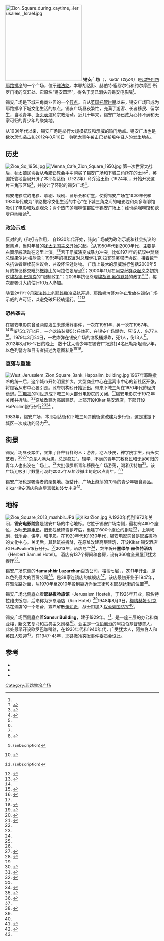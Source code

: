 [[File:Zion_Square_during_daytime,_Jerusalem,_Israel.jpg|250px]]
'''锡安广场'''（{{lang-he| כיכר ציון}}，''Kikar Tziyon''）是[[以色列|以色列]][[西耶路撒冷|西耶路撒冷]]的一个广场，位于[[雅法路|雅法路]]、本耶胡达街、赫伯特·塞缪尔街和约尔摩西·所罗门街的交汇处。它原名“锡安圆环”{{sfn|Glass|2002|p=289}}，得名于现已消失的锡安电影院<ref name=public/>{{sfn|Barrett|1999|p=175}}。

锡安广场是下城三角商业区的一个[[頂點_(幾何)|顶点]]。自从[[巴勒斯坦托管地|英国托管时期]]以来，锡安广场已成为耶路撒冷下城文化生活的焦点。锡安广场昼夜繁忙，充满了游客、长者移民、留学生，当地青年、[[街头表演|街头表演]]和宗教活动。近几十年来，锡安广场已成为心怀不满和无家可归的青少年的聚集地。

从1930年代以来，锡安广场是举行大规模抗议和示威的热门地点。锡安广场也是数次[[恐怖主义|恐怖袭击]]和2012年8月16日一群犹太青年袭击巴勒斯坦年轻人的发生地点。

==历史==
[[File:Zion_Sq_1950.jpg|thumb]]
[[File:Vienna_Cafe_Zion_Square_1950.jpg|thumb]]
第一次世界大战后，犹太殖民协会从希腊正教会手中购买了锡安广场和下城三角所在的土地<ref>{{cite web|url=http://www.biu.ac.il/js/rennert/history_12.html|title=The British Mandate|first=David|last=Eisenstadt|date=May 1997|publisher=Ingeborg Rennert Center for Jerusalem Studies|accessdate=24 November 2013|archive-date=2015-12-16|archive-url=https://web.archive.org/web/20151216173540/http://www.biu.ac.il/JS/rennert/history_12.html|dead-url=no}}</ref>，英国托管地当局开辟了本耶胡达街（1922年）和乔治王街（1924年），开始开发这片三角形区域<ref name=triangle>{{cite web|url=http://jerusalem.com/articles/jerusalem/the_jerusalem_triangle-a4166|title=The Jerusalem Triangle|publisher=Jerusalem.com|date=5 July 2013|accessdate=24 November 2013|archive-date=2013-12-03|archive-url=https://web.archive.org/web/20131203140622/http://jerusalem.com/articles/jerusalem/the_jerusalem_triangle-a4166|dead-url=no}}</ref>，并设计了环形的锡安广场<ref name=haman>{{cite web |url= http://www.timesofisrael.com/hamans-hat-life-in-the-jerusalem-triangle/|title=Haman's Hat: Life in the Jerusalem Triangle |first1=Aviva|last1=Bar-Am|first2=Shmuel|last2=Bar-Am|date=24 August 2013|accessdate=5 February 2014|work=Times of Israel}}</ref>。

锡安电影院的电影、歌剧、戏剧、音乐会和讲座，使得锡安广场在1920年代和1930年代成为“耶路撒冷文化生活的中心”{{sfn|Wager|1988|p=227}}在下城三角之间的电影院和众多咖啡馆吸引了电影和戏剧观众；两个热门的咖啡馆都位于锡安广场上：维也纳咖啡馆{{sfn|Glass|Kark|p=219}}和欧罗巴咖啡馆<ref name=globe/>。

===政治示威===
反对的的 {和打击作用，
自1930年代开始，锡安广场成为政治示威和社会抗议的聚集点，当时年轻的[[犹太复国主义|犹太复国主义]]开始兴起。<ref name=balt/>从1950年代到2000年代，主要是右翼示威活动在这里上演。<ref name=public/><ref name=ynet>{{cite web|url=http://www.ynet.co.il/articles/0,7340,L-3477183,00.html|script-title=he:ניפגש בכיכר|language=he|trans_title=Let's Meet in the Square|work=Ynetnews|first=Michal|last=Ben Ari|date=7 December 2007|accessdate=9 March 2014|archive-date=2018-07-12|archive-url=https://web.archive.org/web/20180712222137/https://www.ynet.co.il/articles/0,7340,L-3477183,00.html|dead-url=no}}</ref>若干示威演变成暴力冲突，比如1971年的抗议中焚烧总理[[果尔达·梅厄|果尔达·梅厄]]像；1995年的抗议反对总理[[伊扎克·拉宾|伊扎克·拉宾]]签署塔巴协议，接着数千名抗议者继续前往议会，并毁坏沿途财物。{{sfn|Pedahzur|2012|pp=148–149}} 广场上最大的示威游行包括2000年5月的抗议移交毗邻[[橄榄山|橄榄山]]的阿拉伯定居点{{sfn|Balint|2001|p=46}}<ref>{{cite web|url=http://www.highbeam.com/doc/1G1-73738080.html|title=Right-Wing Demonstration at Zion Square|work=Israel Wire|date=16 May 2000|accessdate=21 March 2014|archive-url=https://web.archive.org/web/20150328212129/http://www.highbeam.com/doc/1G1-73738080.html|archive-date=2015-03-28|dead-url=yes}} (subscription)</ref>；2000年11月在[[阿克萨群众起义|阿克萨群众起义]]之初抗议[[埃胡德·巴拉克|埃胡德·巴拉克]]的“限制政策”{{sfn|Gefen|2001|p=325}}；2006年抗议总理[[埃胡德·奥尔默特|埃胡德·奥尔默特]]的政策<ref>{{cite web|url=http://crownheights.info/general/1488/anti-olmert-rally-brings-100000-to-zion-square/|title=Anti-Olmert Rally Brings 100,000 to Zion Square|date=5 February 2006|accessdate=2 March 2014|work=Crown Heights.info|archive-date=2014-03-14|archive-url=https://web.archive.org/web/20140314030408/http://crownheights.info/general/1488/anti-olmert-rally-brings-100000-to-zion-square/|dead-url=yes}}</ref><ref>{{cite web|url=http://www.highbeam.com/doc/1G1-141686876.html|title=Anti-Olmert Rally Brings 100,000 to Jerusalem's Zion Square|date=6 February 2006|accessdate=21 March 2014|work=Israel National News|archive-url=https://web.archive.org/web/20150328212127/http://www.highbeam.com/doc/1G1-141686876.html|archive-date=2015-03-28|dead-url=yes}} (subscription)</ref>，每次都吸引大约估计10万人参加。

随着2011年8月[[雅法路|雅法路]]上的[[耶路撒冷轻轨|耶路撒冷轻轨]]开通，耶路撒冷警方停止发放在锡安广场示威的许可证，以避免破坏轻轨运行。<ref>{{cite web |url=http://www.jpost.com/National-News/Jlem-police-deny-social-protesters-Zion-Square|title=J'lem police deny social protesters Zion Square|first=Melanie|last=Lidman|date=30 May 2012|accessdate=2 March 2014|work=[[The_Jerusalem_Post|The Jerusalem Post]]}}</ref><ref>{{cite web |url= http://www.haaretz.com/news/national/jerusalem-protesters-stopped-in-their-tracks-by-light-rail-as-zion-square-declared-off-limits-1.433033|title= Jerusalem protesters stopped in their tracks by light rail as Zion Square declared off limits|first=Nir|last=Hasson|date=29 May 2012|accessdate=9 March 2014|work=[[Haaretz|Haaretz]]}}</ref>

===恐怖袭击===
在锡安电影院曾经两度发生未遂爆炸事件，一次在1951年，另一次在1967年。<ref name=public/><ref name=balt>{{cite web|url=http://articles.baltimoresun.com/2002-01-27/news/0201270058_1_jaffa-jerusalem-main-street|title=Mideast ideologies collide on Jerusalem's Jaffa Road|first=Peter|last=Hermann|work=[[The_Baltimore_Sun|The Baltimore Sun]]|date=27 January 2002|accessdate=4 March 2014|archive-date=2014-03-14|archive-url=https://web.archive.org/web/20140314030336/http://articles.baltimoresun.com/2002-01-27/news/0201270058_1_jaffa-jerusalem-main-street|dead-url=no}}</ref>1975年7月4日，一台冰箱装载5公斤炸药，在[[锡安广场爆炸案|锡安广场爆炸]]，死15人，伤77人<ref name=haaretz>{{cite web|url=http://www.haaretz.com/print-edition/features/a-short-history-of-terror-1.76345|title=A Short History of Terror|first=Yair|last=Sheleg|work=Haaretz|date=3 December 2001|accessdate=3 March 2014|archive-date=2014-04-01|archive-url=https://web.archive.org/web/20140401113337/http://www.haaretz.com/print-edition/features/a-short-history-of-terror-1.76345|dead-url=no}}</ref>。1979年3月24日，一枚炸弹在锡安广场的垃圾桶爆炸，死1人，伤13人<ref name=haaretz/>。2012年8月16-17日的晚上，数十犹太青少年在锡安广场追打4名巴勒斯坦青少年，以色列警方和目击者描述为意图[[私刑|私刑]]<ref>{{cite web|url=http://www.newyorker.com/online/blogs/closeread/2012/08/an-attack-in-zion-square.html|title=An Attack in Zion Square|first=Amy|last=Davidson|work=The New Yorker|date=21 August 2012|accessdate=14 March 2014}}</ref><ref>{{cite web |first=Isabel|last=Kershner|authorlink=Isabel Kershner|url=http://www.nytimes.com/2012/08/21/world/middleeast/7-israelis-held-in-attack-on-palestinians-in-jerusalem.html |title=Young Israelis Held in Attack on Arabs|work=The New York Times|date=20 August 2012}}</ref>。

===衰落与重建===
[[File:West_Jerusalem_Zion_Square_Bank_Hapoalim_building.jpg|thumb]]
1967年耶路撒冷的统一后，这个城市开始明显扩大。大型商业中心在远离市中心的新社区开张，将顾客从市中心吸引走。政府机构也开始迁出，带来下城三角在1970年代的经济衰退。<ref>{{cite web|url=http://www.jiis.org/.upload/merkaz%20-%20english.pdf|title=Downtown Jerusalem: The story of Jerusalem's city center and its regeneration|first1=Amnon|last1=Ramon|first2=Aviel|last2=Yelinek|first3=Asaf|last3=Vitman|year=2011|accessdate=14 March 2014|publisher=Jerusalem Institute for Israel Studies|page=5|archive-url=https://web.archive.org/web/20131203004738/http://www.jiis.org/.upload/merkaz%20-%20english.pdf|archive-date=2013-12-03|dead-url=yes}}</ref>[[电视|电视]]的问世造成下城三角大部分电影院的关闭。<ref>{{cite web|url=http://www.nrg.co.il/online/54/ART2/284/157.html|script-title=he:פעם היה פה שמח: געגועים למשולש הזהב של ירושלים|trans_title=Once It Was Happy Here: Nostalgia for the golden triangle of Jerusalem|language=he|first=Hailit|last=Kreusa-Israel|date=12 September 2011|accessdate=14 March 2014|work=Maariv|archive-date=2016-03-04|archive-url=https://web.archive.org/web/20160304064718/http://www.nrg.co.il/online/54/ART2/284/157.html|dead-url=yes}}</ref>锡安电影院于1972年关闭并拆除。<ref name=public/>原址改建为高层建筑，上部开设Kikar 锡安酒店，下部开设 HaPoalim银行分行<ref name=public/><ref name=haman/>
。

1983年，锡安广场、本耶胡达街和下城三角其他街道改建为步行街，这是重振下城区一次成功的努力<ref name=triangle/>。

==街景==
{{Quote box
 |width=250px
 |align=right
 |quoted=true
 |bgcolor=#c6dbf7 
 |salign=right
 |quote= 锡安广场的全部时间就是耶路撒冷生活的一个广阔的横截面：大胡子的神秘主义者，全副武装的警察，慷慨陈词的自称的圣人，欢腾的哈西德派，阴沉的少年，睁大眼睛的旅游团和街头音乐家。
 |source=Go Jerusalem.com<ref name=welcome>{{cite web|url=http://www.gojerusalem.com/items/154/Zion-Square/|title=Welcome to Zion Square|year=2008|publisher=gojerusalem.com|accessdate=2 March 2014|archive-date=2019-02-19|archive-url=https://web.archive.org/web/20190219215900/http://www.gojerusalem.com/items/154/Zion-Square|dead-url=yes}}</ref>
}}
锡安广场昼夜繁忙，聚集了各种各样的人：游客，老人移民，神学院学生，街头卖艺者，<ref name=balt/>{{sfn|Thomas|2010|p=132}}<ref>{{cite web|url=http://www.jerusalemite.net/blog/2652/stepping-sideways-in-zion-square|title=Stepping sideways in Zion Square|date=23 July 2008|accessdate=2 March 2014|publisher=jerusalemite.net|archive-date=2018-07-12|archive-url=https://web.archive.org/web/20180712184103/http://www.jerusalemite.net/blog/2652/stepping-sideways-in-zion-square|dead-url=yes}}</ref>“总是人满为患，总是疯狂”。{{sfn|Barrett|1999|p=175}}辍学、不满的青年宗教移民和无家可归的青年人也出没在广场上。<ref name=action>{{cite journal|url=http://ou.org.s3.amazonaws.com/publications/ja/5763/5763fall/KIKARIST.PDF|title=Kikaristim Come Home|first=Sara|last=Bedein|journal=Jewish Action|date=Fall 2002|access-date=2016-02-11|archive-date=2016-03-03|archive-url=https://web.archive.org/web/20160303223743/http://ou.org.s3.amazonaws.com/publications/ja/5763/5763fall/KIKARIST.PDF|dead-url=yes}}</ref>大批俄罗斯青年移民在广场游荡，喝着伏特加<ref name=know/>。该广场还吸引了数量可观的2005年从加沙撤出的定居点青年。<ref name=know>{{cite web|url=http://www.israelnationalnews.com/Articles/Article.aspx/6614#.UxO5ifmSzkU|title=The Jerusalem You Do Not Want to Know|first=David|last=Ha'Ivri|date=15 October 2006|accessdate=3 March 2014|work=Arutz Sheva|8=Israel National News|archive-date=2019-02-27|archive-url=https://web.archive.org/web/20190227184610/http://www.israelnationalnews.com/Articles/Article.aspx/6614#.UxO5ifmSzkU|dead-url=no}}</ref>

锡安广场也是吸毒者的聚集地。据估计，广场上游荡的70％的青少年吸食毒品。{{sfn|Mahdī|2003|p=71}} Kikar 锡安酒店的底层毒贩和妓女出没<ref name=there>{{cite web |url=http://www.haaretz.com/weekend/weekend-opinions/there-s-no-there-at-jerusalem-s-zion-square-1.467318 |title=There's no 'there' at Jerusalem's Zion Square|first=Gerard|last=Heumann|work=Haaretz|date=28 September 2012}}</ref>。

==地标==
[[File:Zion_Square_2013_mashbir.JPG|thumb]]
[[File:KikarZion.jpg|thumb]]
从1920年代到1972年关闭，'''锡安电影院'''曾是锡安广场的中心地标。它位于锡安广场南侧，最初有400个座位，放映[[无声电影|无声电影]]。旧影院被降雪损坏后，重建了600个座位的剧院<ref name=public>{{cite web|url=http://allaboutjerusalem.com/he/article/%D7%9B%D7%99%D7%9B%D7%A8-%D7%A6%D7%99%D7%95%D7%9F-0|script-title=he:כיכר ציבורית מרכזית בליבהּ של ירושלים ומרכז העסקים הראשי|language=he|trans_title=Central public square in the heart of Jerusalem and the main business center|publisher=allaboutjerusalem.com|year=2014|accessdate=8 March 2014|archive-date=2014-03-13|archive-url=https://archive.is/20140313234702/http://allaboutjerusalem.com/he/article/%D7%9B%D7%99%D7%9B%D7%A8-%D7%A6%D7%99%D7%95%D7%9F-0|dead-url=yes}}</ref>，上演戏剧，音乐会，讲座，和电影。在1920年代和1930年代，锡安电影院曾是耶路撒冷的文化中心{{sfn|Wager|1988|p=227}}。关闭后，其建筑被拆除，在原址改建高层建筑，开设Kikar 锡安酒店和 HaPoalim银行分行。<ref name=public/>2013年，酒店易主<ref>{{cite web|url=http://www.globes.co.il/en/article-1000876568|title=Nakash Bros buy hotel in Jerusalem's Zion Square for NIS 80m|date=1 September 2013|accessdate=2 March 2014|work=Globes|archive-date=2014-03-14|archive-url=https://web.archive.org/web/20140314013135/http://www.globes.co.il/en/article-1000876568|dead-url=no}}</ref>，次年新开'''塞缪尔·赫伯特酒店'''（Herbert Samuel Hotel）。 酒店有137个房间和套房，设有360度全景屋顶犹太餐厅<ref>{{cite web|url=http://www.herbertsamuel.com/|title=מלון הרברט סמואל ירושלים|language=he|trans_title=Herbert Samuel Hotel Jerusalem|publisher=herbertsamuel.com|accessdate=17 December 2015|archive-date=2018-12-21|archive-url=https://web.archive.org/web/20181221215514/https://www.herbertsamuel.com/|dead-url=yes}}</ref>。

锡安广场东侧的'''Hamashbir Lazarchan'''百货公司，楼高七层，{{convert|5000|sqm}}，2011年开业，是以色列最大的百货公司<ref>{{cite web|url=http://www.haaretz.com/weekend/week-s-end/a-new-consumer-shrine-1.384833|title=A New Consumer Shrine?|first=Noam|last=Dvir|work=Haaretz|date=16 September 2011|accessdate=18 December 2013|archive-date=2015-09-25|archive-url=https://web.archive.org/web/20150925001205/http://www.haaretz.com/weekend/week-s-end/a-new-consumer-shrine-1.384833|dead-url=no}}</ref>，是38家连锁店的旗舰店<ref name=greer/>。该店最初开业于1947年，在雅法路对面，从1970年至2010年搬到靠近乔治王街和本耶胡达街的位置<ref name=greer>{{cite web|url=http://m.jpost.com/HomePage/FrontPage/Article.aspx?id=91244045&cat=1|title=J'lem: Landmark Hamashbir dept. store gets new location|first=Greer Fay|last=Cashman|work=The Jerusalem Post|date=2 November 2011|accessdate=24 November 2013|deadurl=yes|archiveurl=https://web.archive.org/web/20160222142153/http://m.jpost.com/HomePage/FrontPage/Article.aspx?id=91244045&cat=1|archivedate=2016-02-22}}</ref>。

锡安广场北侧矗立着'''耶路撒冷旅馆'''（Jerusalem Hostel），于1926年开业，原名特拉维夫饭店，后来称为罗恩酒店（Ron Hotel）<ref name=haman/>1948年8月3日，[[梅纳赫姆·贝京|梅纳赫姆·贝京]]站在酒店的一个阳台，宣布解散[[伊尔贡|伊尔贡]]，战士们加入[[以色列国防军|以色列国防军]]<ref name=haman/>。

锡安广场西侧矗立着'''Sansur Building'''，建于1929年。<ref name=globe>{{cite web|url=http://v1.theglobeandmail.com/servlet/story/RTGAM.20080502.wisrael/front/Front/Front/|title=Israel at 60, a state of shock|first=Mark|last=MacKinnon|year=2008|accessdate=28 November 2013|work=[[The_Globe_and_Mail|The Globe and Mail]]|archive-date=2016-03-04|archive-url=https://web.archive.org/web/20160304074949/http://v1.theglobeandmail.com/servlet/story/RTGAM.20080502.wisrael/front/Front/Front/|dead-url=yes}}</ref>，是一座三层的办公和商业楼，新文艺复兴和古典主义风格<ref>{{cite web|url=http://en.ildc.co.il/snasur.aspx|title=Sansur Building|publisher=[[Israel_Land_Development_Company|Israel Land Development Company]]|accessdate=28 November 2013|deadurl=yes|archiveurl=https://web.archive.org/web/20131203012936/http://en.ildc.co.il/snasur.aspx|archivedate=2013-12-03}}</ref>。业主是一位[[伯利恒|伯利恒]]的阿拉伯基督徒商人{{sfn|Wager|1988|p=227}}。此处最早开设欧罗巴咖啡馆，在1930年代和1940年代，广受犹太人，阿拉伯人和英国人欢迎<ref name=globe/>。在1947-48年，耶路撒冷突发事件委员会设此{{sfn|Joseph|1960|p=137}}。

==参考==
{{reflist|30em}}
*{{cite book |ref=harv|url=http://books.google.co.il/books?id=Dxno8wNLIXEC&pg=PA46&dq=kikar+zion|title=Jerusalem Diaries: In Tense Times|first=Judy Lash |last=Balint|year=2001|publisher=Gefen Publishing House Ltd.|isbn=9652292710}}
*{{cite book|ref=harv|url=http://books.google.co.il/books?id=a8j-a7wFVCIC&q=kikar+zion|title=Insight Guide: Israel|first=Pam|last=Barrett|publisher=APA Publications|year=1999|edition=4th |isbn=0887291570}}
*{{cite book|ref=harv|url=http://books.google.co.il/books?id=Z7GMAgAAQBAJ&pg=PA110|title=Intra-Jewish Conflict in Israel: White Jews, Black Jews|first=Sami Shalom|last=Chetrit|publisher=Routledge|year=2009|isbn=113520232X}}

[[Category:耶路撒冷广场|Category:耶路撒冷广场]]